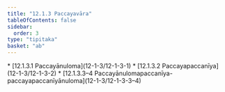 ```yaml
---
title: "12.1.3 Paccayavāra"
tableOfContents: false
sidebar:
  order: 3
type: "tipitaka"
basket: "ab"
---
```



<DynamicBreadcrumb />



<TableOfContents>
* [12.1.3.1 Paccayānuloma](12-1-3/12-1-3-1)
* [12.1.3.2 Paccayapaccanīya](12-1-3/12-1-3-2)
* [12.1.3.3–4 Paccayānulomapaccanīya-paccayapaccanīyānuloma](12-1-3/12-1-3-3–4)
</TableOfContents>